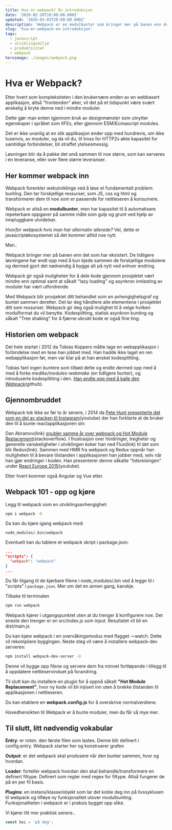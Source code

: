 ```yaml
---
title: Hva er webpack? En introduksjon
date: '2020-02-20T18:00:00.000Z'
updated: '2020-03-03T20:00:00.000Z'
description: 'Webpack er en modulbunter som bringer mer på banen enn det som tidligere har vært. Vi ser også på litt historie.'
slug: 'hva-er-webpack-en-introduksjon'
tags:
  - javascript
  - utviklingsmiljø
  - produktivitet
  - webpack
heroimage: ./images/webpack.png
---
```


# Hva er Webpack?

Etter hvert som kompleksiteten i den brukernære enden av en webbasert applikasjon, altså "frontenden" øker, vil det på et tidspunkt være svært ønskelig å bryte denne ned i mindre moduler.

Dette gjør man enten igjennom bruk av designmønster som utnytter egenskaper i språket som IIFEs, eller gjennom ESM/Ecmascript modules.

Det er ikke uvanlig at en slik applikasjon ender opp med hundrevis, om ikke tusenvis, av moduler, og da vil du, til tross for HTTP2s økte kapasitet for samtidige forbindelser, bli straffet ytelsesmessig.

Løsningen blir da å pakke det små sammen til noe større, som kan serveres i en leveranse, eller over flere større leveranser.

## Her kommer webpack inn

Webpack forenkler webutviklinge ved å løse et fundamentalt problem: bunting. Den tar forskjellige ressurser, som JS, css og html og transformerer dem til noe som er passende for nettleseren å konsumere.

Webpack er altså en **modulbunter**, men har kapasitet til å automatisere repeterbare oppgaver på samme måte som gulp og grunt ved hjelp av innpluggbare utvidelser.

_Hvorfor webpack hvis man har alternativ allerede?_ Vel, dette er javascriptøkosystemet så det kommer alltid noe nytt.

Men..

Webpack bringer mer på banen enn det som har eksistert. De tidligere løsningene har endt opp med å kun kjede sammen de forskjellige modulene og dermed gjort det nødvendig å bygge alt på nytt ved enhver endring.

Webpack gir også muligheten for å dele kode gjennom prosjektet vært mindre enn optimal samt at såkalt "lazy loading" og asynkron innlasting av moduler har vært utfordrende.

Med Webpack blir prosjektet ditt behandlet som en avhengighetsgraf og buntet sammen deretter. Det lar deg håndtere alle elementene i prosjektet ditt som ressurser. Webpack gir deg også mulighet til å velge hvilken modulformat du vil benytte. Kodesplitting, statisk asynkron bunting og såkalt "Tree shaking" for å fjærne ubrukt kode er også fine ting.

## Historien om webpack

Det hele startet i 2012 da Tobias Koppers måtte lage en webapplikasjon i forbindelse med en tese han jobbet med. Han hadde ikke laget en ren webapplikasjon før, men var klar på at han ønsket kodesplitting.

Tobias fant ingen buntere som tilbød dette og endte dermed opp med å med å forke _mediko/modules-webmake_ (en tidligere bunter), og introduserte kodesplitting i den. [Han endte opp med å kalle den Webpack](https://github.com/medikoo/modules-webmake/issues/7)(github).

## Gjennombruddet

Webpack tok ikke av før to år senere, i 2014 da [Pete Hunt presenterte det som en del av stacken til Instagram](https://www.youtube.com/watch?v=VkTCL6Nqm6Y)(youtube) der han forklarte at de bruker den til å bunte reactapplikasjonen sin:

Dan Abramov(link) [snubler samme år over webpack og Hot Module Replacement](https://stackoverflow.com/questions/24581873/what-exactly-is-hot-module-replacement-in-webpack)(stackoverflow). I frustrasjon over hindringer, tregheter og generelle vanskeligheter i utviklingen koker han ned Flux(link) til det som blir Redux(link). Sammen med HMR fra webpack og Redux oppnår han muligheten til å bevare tilstanden i applikasjonen han jobber med, selv når han gjør endringer i koden. Han presenterer denne såkalte "tidsreisingen" under [React Europe 2015](https://www.youtube.com/watch?v=xsSnOQynTHs)(youtube).

Etter hvert kommer også Angular og Vue etter.

## Webpack 101 - opp og kjøre

Legg til webpack som en utviklingsavhengighet:

```bash
npm i webpack -D
```

Da kan du kjøre igang webpack med:

```shell
node_modules/.bin/webpack
```

Eventuelt kan du tablere et webpack skript i package.json:

```json
...
"scripts": {
  "webpack": "webpack"
}
...
```

Du får tilgang til de kjørbare filene i node_modules/.bin ved å legge til i "scripts" i `package.json`. Mer om det en annen gang, kanskje.

Tilbake til terminalen

```bash
npm run webpack
```

Webpack kjører i utgangspunktet uten at du trenger å konfigurere noe. Det eneste den trenger er en src/index.js som input. Resultatet vil bli en dist/main.js

Du kan kjøre webpack i en overvåkingsmodus med flagget —watch. Dette vil rekompilere byggingen. Neste steg vil være å installere webpack-dev serveren:

```bash
npm install webpack-dev-server -D
```

Denne vil bygge opp filene og servere dem fra minnet fortløpende i tillegg til å oppdatere nettleservinduet på forandring.

Til slutt kan du installere en plugin for å oppnå såkalt **"Hot Module Replacement"**, hvor ny kode vil bli injisert inn uten å brekke tilstanden til applikasjonen i nettleseren.

Du kan etablere en **webpack.config.js** for å overskrive normalverdiene.

Hovedhensikten til Webpack er å bunte moduler, men du får så mye mer.

## Til slutt, litt nødvendig vokabular

**Entry**: er roten. den første filen som lastes. Denne blir definert i config.entry. Webpack starter her og konstruerer grafen

**Output**: er det webpack skal produsere når den bunter sammen, hvor og hvordan.

**Loader**: forteller webpack hvordan den skal behandle/transformere en definert filtype. Definert som regler med regex for filtype. Altså fungerer de på en per fil basis.

**Plugins**: en instans/klasse/objekt som lar det koble deg inn på livssyklusen til webpack og tilføye ny funksjonalitet utover modulbunting. Funksjonaliteten i webpack er i praksis bygget opp slike.

Vi kjører litt mer praktisk senere..

```javascript
const hei = 'på deg';
```
